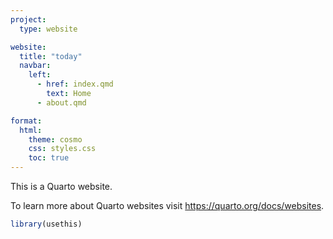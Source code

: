 ```yaml
---
project:
  type: website

website:
  title: "today"
  navbar:
    left:
      - href: index.qmd
        text: Home
      - about.qmd

format:
  html:
    theme: cosmo
    css: styles.css
    toc: true
---
```


This is a Quarto website.

To learn more about Quarto websites visit <https://quarto.org/docs/websites>.

```r
library(usethis)


```
